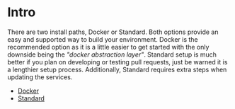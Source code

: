 # Intro

There are two install paths, Docker or Standard. Both options provide an easy and supported way to build your environment. Docker is the recommended option as it is a little easier to get started with the only downside being the _"docker abstraction layer"_. Standard setup is much better if you plan on developing or testing pull requests, just be warned it is a lengthier setup process. Additionally, Standard requires extra steps when updating the services.

- [Docker](/docs/setup/docker)
- [Standard](/docs/setup/standard)
